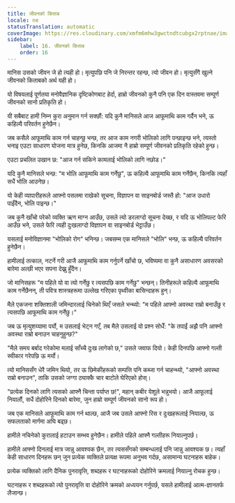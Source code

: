 ```yaml
---
title: जीवनको किताब
locale: ne
statusTranslation: automatic
coverImage: https://res.cloudinary.com/xmfm6mhw3gwctndtcubgx2rptnae/image/upload/v1740468922/small_cover_tratado_de_psicologia_revolucionaria_a4c0dca4e0.webp
sidebar:
    label: 16. जीवनको किताब
    order: 16
---
```

मानिस उसको जीवन जे हो त्यही हो। मृत्युपछि पनि जे निरन्तर रहन्छ, त्यो जीवन हो। मृत्युसँगै खुल्ने जीवनको किताबको अर्थ यही हो।

यो विषयलाई पूर्णतया मनोवैज्ञानिक दृष्टिकोणबाट हेर्दा, हाम्रो जीवनको कुनै पनि एक दिन वास्तवमा सम्पूर्ण जीवनको सानो प्रतिकृति हो।

यी सबैबाट हामी निम्न कुरा अनुमान गर्न सक्छौं: यदि कुनै मानिसले आज आफूमाथि काम गर्दैन भने, ऊ कहिल्यै परिवर्तन हुनेछैन।

जब कसैले आफूमाथि काम गर्न चाहन्छु भन्छ, तर आज काम नगरी भोलिको लागि पन्छाइन्छ भने, त्यस्तो भनाइ एउटा साधारण योजना मात्र हुनेछ, किनकि आजमा नै हाम्रो सम्पूर्ण जीवनको प्रतिकृति रहेको हुन्छ।

एउटा प्रचलित उखान छ: "आज गर्न सकिने कामलाई भोलिको लागि नछोड।"

यदि कुनै मानिसले भन्छ: "म भोलि आफूमाथि काम गर्नेछु", ऊ कहिल्यै आफूमाथि काम गर्नेछैन, किनकि त्यहाँ सधैं भोलि आउनेछ।

यो केही व्यापारीहरूले आफ्नो पसलमा राखेको सूचना, विज्ञापन वा साइनबोर्ड जस्तै हो: "आज उधारो पाइँदैन, भोलि पाइन्छ।"

जब कुनै खाँचो परेको व्यक्ति ऋण माग्न आउँछ, उसले त्यो डरलाग्दो सूचना देख्छ, र यदि ऊ भोलिपल्ट फेरि आउँछ भने, उसले फेरि त्यही दुःखलाग्दो विज्ञापन वा साइनबोर्ड भेट्टाउँछ।

यसलाई मनोविज्ञानमा "भोलिको रोग" भनिन्छ। जबसम्म एक मानिसले "भोलि" भन्छ, ऊ कहिल्यै परिवर्तन हुनेछैन।

हामीलाई तत्काल, नटर्ने गरी आजै आफूमाथि काम गर्नुपर्ने खाँचो छ, भविष्यमा वा कुनै असाधारण अवसरको बारेमा अल्छी भएर सपना देख्नु हुँदैन।

जो मानिसहरू "म पहिले यो वा त्यो गर्नेछु र त्यसपछि काम गर्नेछु" भन्छन्। तिनीहरूले कहिल्यै आफूमाथि काम गर्नेछैनन्, ती पवित्र शास्त्रहरूमा उल्लेख गरिएका पृथ्वीका बासिन्दाहरू हुन्।

मैले एकजना शक्तिशाली जमिन्दारलाई चिनेको थिएँ जसले भन्थ्यो: "म पहिले आफ्नो अवस्था राम्रो बनाउँछु र त्यसपछि आफूमाथि काम गर्नेछु।"

जब ऊ मृत्युशय्यामा पर्यो, म उसलाई भेट्न गएँ, तब मैले उसलाई यो प्रश्न सोधेँ: "के तपाईं अझै पनि आफ्नो अवस्था राम्रो बनाउन चाहनुहुन्छ?"

"मैले समय बर्बाद गरेकोमा मलाई साँच्चै दुःख लागेको छ," उसले जवाफ दियो। केही दिनपछि आफ्नो गल्ती स्वीकार गरेपछि ऊ मर्यो।

त्यो मानिससँग धेरै जमिन थियो, तर ऊ छिमेकीहरूको सम्पत्ति पनि कब्जा गर्न चाहन्थ्यो, "आफ्नो अवस्था राम्रो बनाउन", ताकि उसको जग्गा ठ्याक्कै चार बाटोले घेरिएको होस्।

"प्रत्येक दिनको लागि त्यसको आफ्नै चिन्ता पर्याप्त छ!", महान् कबीर येशूले भन्नुभयो। आजै आफूलाई नियालौं, सधैं दोहोरिने दिनको बारेमा, जुन हाम्रो सम्पूर्ण जीवनको सानो रूप हो।

जब एक मानिसले आफूमाथि काम गर्न थाल्छ, आजै जब उसले आफ्नो रिस र दुःखहरूलाई नियाल्छ, ऊ सफलताको मार्गमा अघि बढ्छ।

हामीले नचिनेको कुरालाई हटाउन सम्भव हुनेछैन। हामीले पहिले आफ्नै गल्तीहरू नियाल्नुपर्छ।

हामीले आफ्नो दिनलाई मात्र जान्नु आवश्यक छैन, तर त्यससँगको सम्बन्धलाई पनि जान्नु आवश्यक छ। त्यहाँ केही साधारण दिनहरू छन् जुन प्रत्येक व्यक्तिले प्रत्यक्ष रूपमा अनुभव गर्दछ, असामान्य घटनाहरू बाहेक।

प्रत्येक व्यक्तिको लागि दैनिक पुनरावृत्ति, शब्दहरू र घटनाहरूको दोहोरिने क्रमलाई नियाल्नु रोचक हुन्छ।

घटनाहरू र शब्दहरूको त्यो पुनरावृत्ति वा दोहोरिने क्रमको अध्ययन गर्नुपर्छ, यसले हामीलाई आत्म-ज्ञानतर्फ लैजान्छ।

